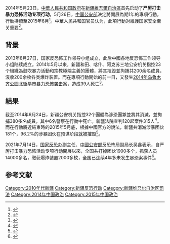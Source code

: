 2014年5月23日，[[中華人民共和國政府|中華人民共和国政府]]在[[新疆維吾爾自治區|新疆維吾爾自治區]]首先启动了'''严厉打击暴力恐怖活动专项行动'''，5月26日，[[中华人民共和国公安部|中国公安部]]決定將開展為期1年的專項行動，行動持續至2015年6月<ref>{{Cite web|title=公安部开展严厉打击暴力恐怖活动专项行动|url=http://www.gov.cn/xinwen/2014-05/25/content_2686705.htm|author=新华社|access-date=2021-02-27|archive-date=2014-08-29|archive-url=https://web.archive.org/web/20140829015215/http://www.gov.cn/xinwen/2014-05/25/content_2686705.htm}}</ref>。中華人民共和国官员认为，此項行動对維護国家安全至关重要<ref>{{Cite journal|title=Explaining the Chinese framing of the "terrorist" violence in Xinjiang: insights from securitization theory|url=https://kar.kent.ac.uk/59699/1/Explaining%20the%20Chinese%20framing%20of%20the%20terrorist%20violence%20in%20Xinjiang%20insights%20from%20securitization%20theory_AM%20version.pdf|last=Trédaniel|first=Marie|last2=Lee|first2=Pak K.|date=2017-09-18|journal=Nationalities Papers|accessdate=2019-08-18|issue=1|doi=10.1080/00905992.2017.1351427|volume=46|pages=177–195|language=en|issn=0090-5992|archiveurl=https://web.archive.org/web/20190427073133/https://kar.kent.ac.uk/59699/1/Explaining%20the%20Chinese%20framing%20of%20the%20terrorist%20violence%20in%20Xinjiang%20insights%20from%20securitization%20theory_AM%20version.pdf|archivedate=2019-04-27}}</ref>。

== 背景 ==
2013年8月27日，国家反恐怖工作领导小组成立，此后中國各地反恐怖工作领导小组陆续成立。2014年5月以來，新疆和田、喀什、阿克苏三地公安机关指控23个組織為鼓吹暴力活動和宗教極端主義的團體，將其摧毀並拘捕共200余名成員，沒收200余枚各类爆炸装置。而在專項行動開始的前一日，又發生[[2014年乌鲁木齐公园北街早市暴力恐怖袭击案|2014年乌鲁木齐公园北街早市暴力恐怖袭击案]]，造成39人死亡<ref>{{Cite web|title=中国社会：开展为期一年的严厉打击暴力恐怖活动专项行动--公安部|url=https://www.reuters.com/article/idCNL3S0OC0EI20140526|author=路透社}}</ref>。

== 結果 ==
截至2014年6月24日，新疆公安机关指控32个團體為涉恐團夥並將其消滅，並拘捕380多名成員，其中6名警察在行動中死亡。新疆法院宣判120起案件315人<ref>{{Cite web|title=新疆专项行动打掉32个暴恐团伙 抓获380余名嫌犯|url=https://www.fmprc.gov.cn/ce/cohk/chn/xwdt/jzzh/t1167831.htm|author=中华人民共和国外交部驻香港特别行政区特派员公署}}</ref>。而在行動將近結束時的2015年5月底，根據中國官方的說法，新疆共消滅涉暴团伙181个，96.2%的涉暴团伙在预谋阶段就被摧毁<ref>{{Cite web|title=新疆一年打掉暴恐团伙一百八十一个|url=https://news.sina.cn/2015-05-26/detail-ichzzmnf0655484.d.html?vt=4|author=法制日報}}</ref>。

2021年7月14日，[[国家反恐办|国家反恐办]]副主任、[[中國公安部|中國公安部]]反恐怖局副局长吴鑫表示，自严厉打击暴力恐怖活动专项行动開展以來，全国共打掉团伙1900多个，抓获人员14000多名，缴获爆炸装置2000多枚，全国已连续4年多未发生暴恐案事件<ref>{{cite news |title=国家反恐办：2014以来全国共打掉暴恐团伙1900多个 |url=https://news.sina.com.cn/c/2021-07-14/doc-ikqciyzk5430807.shtml |accessdate=2021-07-14 |archive-date=2021-07-15 |archive-url=https://web.archive.org/web/20210715083225/https://news.sina.com.cn/c/2021-07-14/doc-ikqciyzk5430807.shtml }}</ref>。

==参考文献==
{{reflist|25em}}
{{Xinjiang topics}}
[[Category:2010年代新疆|Category:2010年代新疆]]
[[Category:新疆反恐行动|Category:新疆反恐行动]]
[[Category:新疆维吾尔自治区司法|Category:新疆维吾尔自治区司法]]
[[Category:2014年中国政治|Category:2014年中国政治]]
[[Category:2015年中国政治|Category:2015年中国政治]]